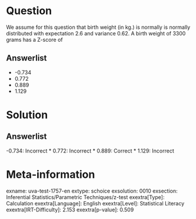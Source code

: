 Question
========

We assume for this question that birth weight (in kg.) is normally is normally distributed with expectation 2.6 and variance 0.62. A birth weight of 3300 grams has a Z-score of

Answerlist
----------

* -0.734
* 0.772
* 0.889
* 1.129

Solution
========

Answerlist
----------

-0.734: Incorrect
* 0.772: Incorrect
* 0.889: Correct
* 1.129: Incorrect

Meta-information
================
exname: uva-test-1757-en
extype: schoice
exsolution: 0010
exsection: Inferential Statistics/Parametric Techniques/z-test
exextra[Type]: Calculation
exextra[Language]: English
exextra[Level]: Statistical Literacy
exextra[IRT-Difficulty]: 2.153
exextra[p-value]: 0.509
